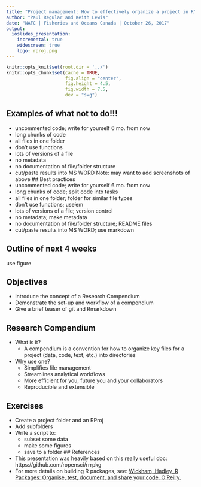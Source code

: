 ```yaml
---
title: "Project management: How to effectively organize a project in R"
author: "Paul Regular and Keith Lewis"
date: "NAFC | Fisheries and Oceans Canada | October 26, 2017"
output: 
  ioslides_presentation:
    incremental: true
    widescreen: true
    logo: rproj.png
---
```



```r
knitr::opts_knit$set(root.dir = '../')
knitr::opts_chunk$set(cache = TRUE, 
                      fig.align = "center", 
                      fig.height = 4.5, 
                      fig.width = 7.5,
                      dev = "svg")
```

## Examples of what not to do!!!
- uncommented code; write for yourself 6 mo. from now
- long chunks of code
- all files in one folder
- don't use functions
- lots of versions of a file
- no metadata
- no documentation of file/folder structure
- cut/paste results into MS WORD
Note: may want to add screenshots of above
## Best practices
- uncommented code; write for yourself 6 mo. from now
- long chunks of code; split code into tasks
- all files in one folder; folder for similar file types
- don't use functions; use'em
- lots of versions of a file; version control
- no metadata; make metadata
- no documentation of file/folder structure; README files
- cut/paste results into MS WORD; use markdown

## Outline of next 4 weeks
use figure

## Objectives {.build}

- Introduce the concept of a Research Compendium
- Demonstrate the set-up and workflow of a compendium
- Give a brief teaser of git and Rmarkdown

## Research Compendium

- What is it?
    - A compendium is a convention for how to organize key files for a project (data, code, text, etc.) into directories
- Why use one?
    - Simplifies file management
    - Streamlines analytical workflows
    - More efficient for you, future you and your collaborators
    - Reproducible and extensible


## Exercises
- Create a project folder and an RProj
- Add subfolders
- Write a script to:
  - subset some data
  - make some figures
  - save to a folder
## References

- This presentation was heavily based on this really useful doc: https://github.com/ropensci/rrrpkg
- For more details on building R packages, see: [Wickham, Hadley, R Packages: Organise, test, document, and share your code. O’Reilly.](http://r-pkgs.had.co.nz/)

